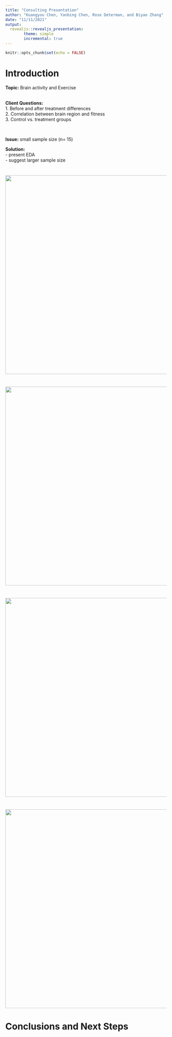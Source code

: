 ```yaml
---
title: "Consulting Presentation"
author: "Kuangyou Chen, Yanbing Chen, Rose Determan, and Biyao Zhang"
date: "11/11/2021"
output: 
  revealjs::revealjs_presentation:
        theme: simple
        incremental: true
---
```

<style type="text/css">
p { text-align: left; }
.reveal section img { background:none; border:none; box-shadow:none; }

display: inline-block;
    font-size: 0.6em;
    line-height: 1.2em;
    vertical-align: top;
    text-align: left;
</style>


```r
knitr::opts_chunk$set(echo = FALSE)
```
# Introduction

**Topic:** Brain activity and Exercise
<br><br>

::: fragment
**Client Questions: **  
1. Before and after treatment differences  
2. Correlation between brain region and fitness  
3. Control vs. treatment groups
:::
<br>

::: fragment
**Issue:** small sample size (n= 15)   
:::

::: fragment
**Solution: **  
- present EDA  
- suggest larger sample size  
:::


# 
<img src="Fig1.png" width="1000" height="620" border:0/>

# 
<img src="Fig2.png" width="1000" height="620" border:0/>

# 
<img src="Fig3.png" width="1000" height="620" border:0/>

# 
<img src="Fig4.png" width="1000" height="620" border:0/>

# Conclusions and Next Steps


